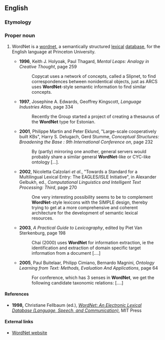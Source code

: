 {{rfd}}
==English==
{{wikipedia}}
===Etymology===
{{compound|word|net}}

===Proper noun===
{{en-proper noun}}

# {{context|linguistics|artificial intelligence}} WordNet is a [[wordnet]], a semantically structured [[lexical]] [[database]], for the English language at Princeton University.
#* '''1996''', Keith J. Holyoak, Paul Thagard, ''Mental Leaps: Analogy in Creative Thought'', page 259
#*: Copycat uses a network of concepts, called a Slipnet, to find correspondences between nonidentical objects, just as ARCS uses '''WordNet'''-style semantic information to find similar concepts.
#* '''1997''', Josephine A. Edwards, Geoffrey Kingscott, ''Language Industries Atlas'', page 334
#*: Recently the Group started a project of creating a thesaurus of the '''WordNet''' type for Estonian.
#* '''2001''', Philippe Martin and Peter Eklund, "Large-scale cooperatively built KBs", Harry S. Delugach, Gerd Stumme, ''Conceptual Structures: Broadening the Base : 9th International Conference on'', page 232
#*: By (partly) mirroring one another, general servers would probably share a similar general '''WordNet'''-like or CYC-like ontology […].
#* '''2002''', Nicoletta Calzolari ''et al''., "Towards a Standard for a Multilingual Lexical Entry: The EAGLES/ISLE Initiative", in Alexander Gelbukh, ed., ''Computational Linguistics and Intelligent Text Processing: Third'', page 270
#*: One very interesting possibility seems to be to complement '''WordNet'''-style lexicons with the SIMPLE design, thereby trying to get at a more comprehensive and coherent architecture for the development of semantic lexical resources.
#* '''2003''', ''A Practical Guide to Lexicography'', edited by Piet Van Sterkenburg, page 198
#*: Chai (2000) uses '''WordNet''' for information extraction, ie the identification and extraction of domain specific target information from a document [....]
#* '''2005''', Paul Buitelaar, Philipp Cimiano, Bernardo Magnini, ''Ontology Learning from Text: Methods, Evaluation And Applications'', page 64
#*: For conference, which has 3 senses in '''WordNet''', we get the following candidate taxonomic relations: [....]

====References====
* '''1998,''' Christiane Fellbaum (ed.), ''[http://books.google.com/books?id=Rehu8OOzMIMC&printsec=frontcover&dq=wordnet&sig=HgPH356-VHFjcvFLf9tHMIXdZ3Y WordNet: An Electronic Lexical Database (Language, Speech, and Communication)]'', MIT Press

====External links====
* [http://wordnet.princeton.edu WordNet website]